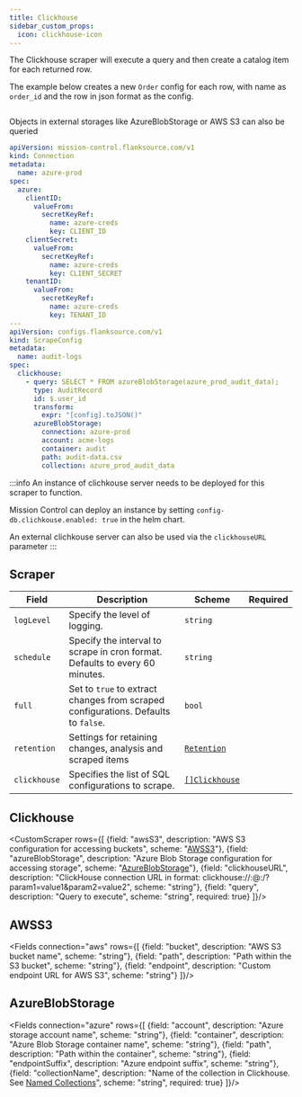 ```yaml
---
title: Clickhouse
sidebar_custom_props:
  icon: clickhouse-icon
---
```


The Clickhouse scraper will execute a query and then create a catalog item for each returned row.

The example below creates a new `Order` config for each row, with name as `order_id` and the row in json format as the config.

```yaml title="clickhouse-scraper.yaml" file=<rootDir>/modules/config-db/fixtures/clickhouse.yaml
```

Objects in external storages like AzureBlobStorage or AWS S3 can also be queried

```yaml title="azure-blob-storage-scraper.yaml"
apiVersion: mission-control.flanksource.com/v1
kind: Connection
metadata:
  name: azure-prod
spec:
  azure:
    clientID:
      valueFrom:
        secretKeyRef:
          name: azure-creds
          key: CLIENT_ID
    clientSecret:
      valueFrom:
        secretKeyRef:
          name: azure-creds
          key: CLIENT_SECRET
    tenantID:
      valueFrom:
        secretKeyRef:
          name: azure-creds
          key: TENANT_ID
---
apiVersion: configs.flanksource.com/v1
kind: ScrapeConfig
metadata:
  name: audit-logs
spec:
  clickhouse:
    - query: SELECT * FROM azureBlobStorage(azure_prod_audit_data);
      type: AuditRecord
      id: $.user_id
      transform:
        expr: "[config].toJSON()"
      azureBlobStorage:
        connection: azure-prod
        account: acme-logs
        container: audit
        path: audit-data.csv
        collection: azure_prod_audit_data
```

:::info
An instance of clichkouse server needs to be deployed for this scraper to function.

Mission Control can deploy an instance by setting `config-db.clichkouse.enabled: true` in the helm chart.

An external clichkouse server can also be used via the `clickhouseURL` parameter
:::

## Scraper

| Field       | Description                                                                        | Scheme                                       | Required |
| ----------- | ---------------------------------------------------------------------------------- | -------------------------------------------- | -------- |
| `logLevel`  | Specify the level of logging.                                                      | `string`                                     |          |
| `schedule`  | Specify the interval to scrape in cron format. Defaults to every 60 minutes.       | `string`                                     |          |
| `full`      | Set to `true` to extract changes from scraped configurations. Defaults to `false`. | `bool`                                       |          |
| `retention` | Settings for retaining changes, analysis and scraped items                         | [`Retention`](/guide/config-db/concepts/retention) |          |
| `clickhouse`| Specifies the list of SQL configurations to scrape.                                | [`[]Clickhouse`](#clickhouse)                            |          |

## Clickhouse

<CustomScraper rows={[
  {field: "awsS3", description: "AWS S3 configuration for accessing buckets", scheme: "[AWSS3](#awss3)"},
  {field: "azureBlobStorage", description: "Azure Blob Storage configuration for accessing storage", scheme: "[AzureBlobStorage](#azureblobstorage)"},
  {field: "clickhouseURL", description: "ClickHouse connection URL in format: clickhouse://<user>:<password>@<host>:<port>/<database>?param1=value1&param2=value2", scheme: "string"},
  {field: "query", description: "Query to execute", scheme: "string", required: true}
]}/>


## AWSS3

<Fields connection="aws" rows={[
  {field: "bucket", description: "AWS S3 bucket name", scheme: "string"},
  {field: "path", description: "Path within the S3 bucket", scheme: "string"},
  {field: "endpoint", description: "Custom endpoint URL for AWS S3", scheme: "string"}
]}/>

## AzureBlobStorage

<Fields connection="azure" rows={[
  {field: "account", description: "Azure storage account name", scheme: "string"},
  {field: "container", description: "Azure Blob Storage container name", scheme: "string"},
  {field: "path", description: "Path within the container", scheme: "string"},
  {field: "endpointSuffix", description: "Azure endpoint suffix", scheme: "string"},
  {field: "collectionName", description: "Name of the collection in Clickhouse. See [Named Collections](https://clickhouse.com/docs/operations/named-collections)", scheme: "string", required: true}
]}/>
